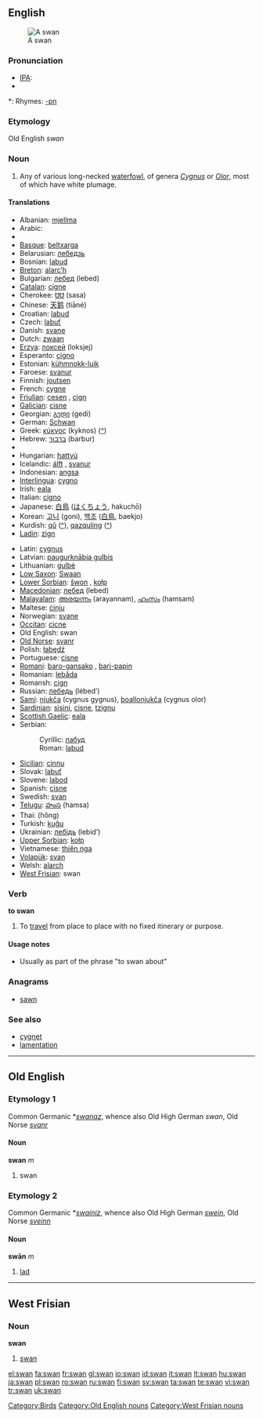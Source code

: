 ==English==
[[Image:Schwan1 db.jpg|thumb|A swan]]

===Pronunciation===
* [[w:IPA|IPA]]: {{UK}} {{IPAchar|[ˈswɒn]}} {{US}} {{IPAchar|[ˈswɑn]}}
* {{audio|en-us-swan.ogg|Audio (US)}}

*: Rhymes: [[Rhymes:English:-ɒn|-ɒn]]

===Etymology===
Old English ''swan''

===Noun===
{{en-noun}}

# Any of various long-necked [[waterfowl]], of genera ''[[Cygnus]]'' or ''[[Olor]]'', most of which have white plumage.

====Translations====
{{trans-top|swan}}
* Albanian: [[mjellma]] {{g|Albanian}}
* Arabic: {{Arab|[[إوز عراقي]]}} {{IPAchar|(’iwazz ʕirāqiy)}} {{m}}
* {{trreq|Armenian}}
* [[Basque]]: [[beltxarga]]
* Belarusian: [[лебедзь]] {{f}}
* Bosnian: [[labud]] {{m}}
* [[Breton]]: [[alarc’h]] {{m}}
* Bulgarian: [[лебед]] (lebed) {{m}}
* [[Catalan]]: [[cigne]] {{m}}
* Cherokee: [[ᏌᏌ]] (sasa)
* Chinese: [[天鹅]] (tiāné)
* Croatian: [[labud]] {{m}}
* Czech: [[labuť]] {{f}}
* Danish: [[svane]] {{c}}
* Dutch: [[zwaan]] {{f}}
* [[Erzya]]: [[локсей]] (loksjej)
* Esperanto: [[cigno]]
* Estonian: [[kühmnokk-luik]]
* Faroese: [[svanur]] {{m}}
* Finnish: [[joutsen]]
* French: [[cygne]] {{m}}
* [[Friulian]]: [[cesen]] {{m}}, [[cign]] {{m}}
* [[Galician]]: [[cisne]] {{m}}
* Georgian: [[გედი]] (gedi)
* German: [[Schwan]] {{m}}
* Greek: [[κύκνος]] (kyknos) ([[:el:κύκνος|^]]) {{m}}
* Hebrew: [[ברבור]] (barbur) {{m}}
* {{trreq|Hindi}}
* Hungarian: [[hattyú]]
* Icelandic: [[álft]] {{f}}, [[svanur]] {{m}}
* Indonesian: [[angsa]]
* [[Interlingua]]: [[cygno]]
* Irish: [[eala]] {{f}}
* Italian: [[cigno]] {{m}}
* Japanese: [[白鳥]] ([[はくちょう]], hakuchō)
* Korean: [[고니]] (goni), [[백조]] ([[白鳥]], baekjo)
* Kurdish: [[qû]] ([[:ku:qû|^]]), [[qazquling]] ([[:ku:qazquling|^]])
* [[Ladin]]: [[zign]] {{m}}
{{trans-mid}}
* Latin: [[cygnus]] {{m}}
* Latvian: [[paugurknābja gulbis]] {{g|Latvian}}
* Lithuanian: [[gulbė]] {{g|Lithuanian}}
* [[Low Saxon]]: [[Swaan]] {{m}}
* [[Lower Sorbian]]: [[šwon]] {{m}}, [[kołp]] {{m}}
* [[Macedonian]]: [[лебед]] (lebed) {{m}}
* [[Malayalam]]: [[അരയന്നം]] (arayannam), [[ഹംസം]] (hamsam)
* Maltese: [[ċinju]] {{m}}
* Norwegian: [[svane]] {{m}}
* [[Occitan]]: [[cicne]] {{m}}
* Old English: swan {{m}}
* [[Old Norse]]: [[svanr]] {{m}}
* Polish: [[łabędź]] {{m}}
* Portuguese: [[cisne]] {{m}}
* [[Romani]]: [[baro-gansako]] {{m}}, [[bari-papin]] {{f}}
* Romanian: [[lebăda]] {{g|Romanian}}
* Romansh: [[cign]] {{m}}
* Russian: [[лебедь]] (lébed’) {{m}}
* [[Sami]]: [[njukča]] (cygnus gygnus), [[boallonjukča]] (cygnus olor)
* [[Sardinian]]: [[sìsini]], [[cisne]], [[tzignu]]
* [[Scottish Gaelic]]: [[eala]]
* Serbian:
*: Cyrillic: [[лабуд]] {{m}}
*: Roman: [[labud]] {{m}}
* [[Sicilian]]: [[cinnu]] {{m}}
* Slovak: [[labuť]] {{f}}
* Slovene: [[labod]] {{m}}
* Spanish: [[cisne]] {{m}}
* Swedish: [[svan]] {{c}}
* [[Telugu]]: [[హంస]] (hamsa)
* Thai: {{Thai|[[หงษ์]]}} (hŏng)
* Turkish: [[kuğu]]
* Ukrainian: [[лебідь]] (lebid’) {{m}}
* [[Upper Sorbian]]: [[kołp]] {{m}}
* Vietnamese: [[thiên nga]]
* [[Volapük]]: [[svan]]
* Welsh: [[alarch]] {{g|Welsh}}
* [[West Frisian]]: swan {{m}}
{{trans-bottom}}

===Verb===
'''to swan'''

# {{UK}} To [[travel]] from place to place with no fixed itinerary or purpose.

====Usage notes====
* Usually as part of the phrase "to swan about"

===Anagrams===
* [[sawn]]

===See also===
* [[cygnet]]
* [[lamentation]]

[[Category:Birds]]

----

==Old English==

===Etymology 1===
Common Germanic *''[[swanaz]]'', whence also Old High German ''swan'', Old Norse ''[[svanr]]''

====Noun====
'''swan''' ''m''

# swan

===Etymology 2===
Common Germanic *''[[swainiz]]'', whence also Old High German ''[[swein]]'', Old Norse ''[[sveinn]]''

====Noun====
'''swān''' ''m''

# [[lad]]

[[Category:Old English nouns]]

----

==West Frisian==

===Noun===
'''swan''' {{c}}

# [[swan]]

[[Category:West Frisian nouns]]

[[el:swan]]
[[fa:swan]]
[[fr:swan]]
[[gl:swan]]
[[io:swan]]
[[id:swan]]
[[it:swan]]
[[lt:swan]]
[[hu:swan]]
[[ja:swan]]
[[pl:swan]]
[[ro:swan]]
[[ru:swan]]
[[fi:swan]]
[[sv:swan]]
[[ta:swan]]
[[te:swan]]
[[vi:swan]]
[[tr:swan]]
[[uk:swan]]